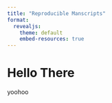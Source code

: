 ```yaml
---
title: "Reproducible Manscripts"
format:
  revealjs:
    theme: default
    embed-resources: true
---
```


# Hello There

yoohoo

